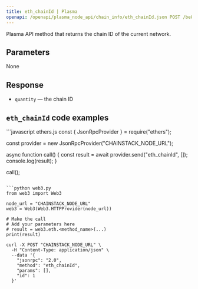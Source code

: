 ```yaml
---
title: eth_chainId | Plasma
openapi: /openapi/plasma_node_api/chain_info/eth_chainId.json POST /be84184cd12967be5a65d06651c60085
---
```


Plasma API method that returns the chain ID of the current network.

## Parameters

None

## Response

* `quantity` — the chain ID

## `eth_chainId` code examples

<CodeGroup>
```javascript ethers.js
const { JsonRpcProvider } = require("ethers");

const provider = new JsonRpcProvider("CHAINSTACK_NODE_URL");

async function call() {
  const result = await provider.send("eth_chainId", []);
  console.log(result);
}

call();
```

```python web3.py
from web3 import Web3

node_url = "CHAINSTACK_NODE_URL"
web3 = Web3(Web3.HTTPProvider(node_url))

# Make the call
# Add your parameters here
# result = web3.eth.<method_name>(...)
print(result)
```

```shell cURL
curl -X POST "CHAINSTACK_NODE_URL" \
  -H "Content-Type: application/json" \
  --data '{
    "jsonrpc": "2.0",
    "method": "eth_chainId",
    "params": [],
    "id": 1
  }'
```
</CodeGroup>
